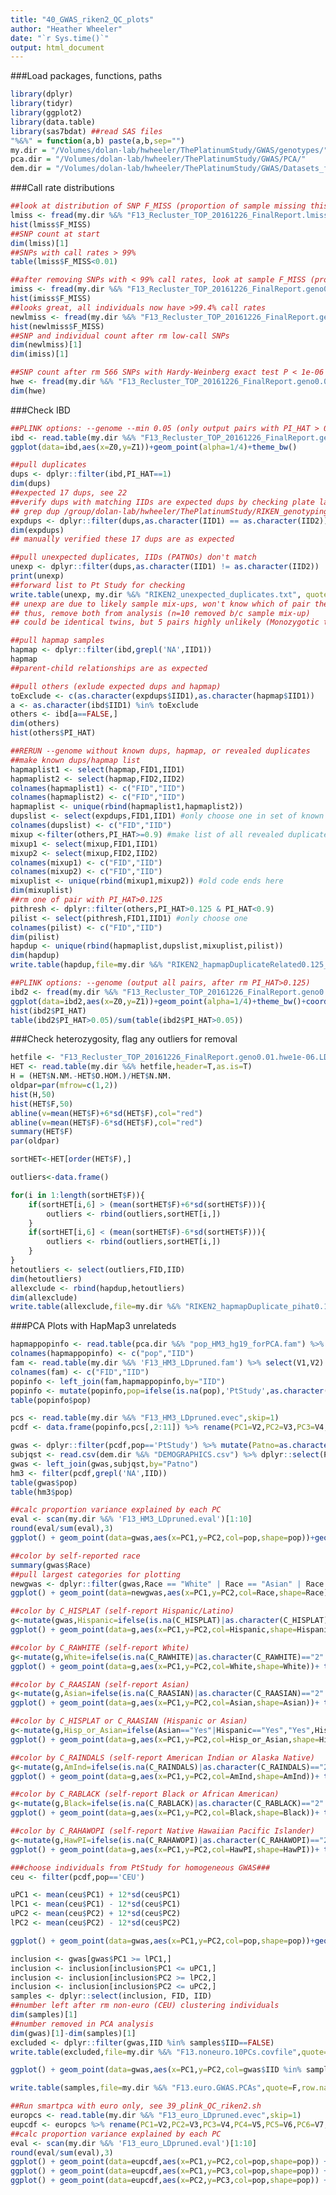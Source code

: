 ```yaml
---
title: "40_GWAS_riken2_QC_plots"
author: "Heather Wheeler"
date: "`r Sys.time()`"
output: html_document
---
```

###Load packages, functions, paths
```r
library(dplyr)
library(tidyr)
library(ggplot2)
library(data.table)
library(sas7bdat) ##read SAS files
"%&%" = function(a,b) paste(a,b,sep="")
my.dir = "/Volumes/dolan-lab/hwheeler/ThePlatinumStudy/GWAS/genotypes/"
pca.dir = "/Volumes/dolan-lab/hwheeler/ThePlatinumStudy/GWAS/PCA/"
dem.dir = "/Volumes/dolan-lab/hwheeler/ThePlatinumStudy/GWAS/Datasets_from_Ryan_Cook_20170127/RikenDatasets/Datasets/"
```

###Call rate distributions
```r
##look at distribution of SNP F_MISS (proportion of sample missing this SNP)
lmiss <- fread(my.dir %&% "F13_Recluster_TOP_20161226_FinalReport.lmiss")
hist(lmiss$F_MISS)
##SNP count at start
dim(lmiss)[1]
##SNPs with call rates > 99%
table(lmiss$F_MISS<0.01)

##after removing SNPs with < 99% call rates, look at sample F_MISS (proportion of missing SNPs)
imiss <- fread(my.dir %&% "F13_Recluster_TOP_20161226_FinalReport.geno0.01.imiss")
hist(imiss$F_MISS)
##looks great, all individuals now have >99.4% call rates
newlmiss <- fread(my.dir %&% "F13_Recluster_TOP_20161226_FinalReport.geno0.01.lmiss")
hist(newlmiss$F_MISS)
##SNP and individual count after rm low-call SNPs
dim(newlmiss)[1]
dim(imiss)[1]

##SNP count after rm 566 SNPs with Hardy-Weinberg exact test P < 1e-06
hwe <- fread(my.dir %&% "F13_Recluster_TOP_20161226_FinalReport.geno0.01.hwe1e-06.bim")
dim(hwe)
```

###Check IBD
```r
##PLINK options: --genome --min 0.05 (only output pairs with PI_HAT > 0.05)
ibd <- read.table(my.dir %&% "F13_Recluster_TOP_20161226_FinalReport.geno0.01.hwe1e-06.LD0.3.genome",header=T)
ggplot(data=ibd,aes(x=Z0,y=Z1))+geom_point(alpha=1/4)+theme_bw()

##pull duplicates
dups <- dplyr::filter(ibd,PI_HAT==1)
dim(dups)
##expected 17 dups, see 22
##verify dups with matching IIDs are expected dups by checking plate layout file:
## grep dup /group/dolan-lab/hwheeler/ThePlatinumStudy/RIKEN_genotyping/RIKEN_2016-10/RIKEN2_layout_FINAL.txt |sort -k7
expdups <- dplyr::filter(dups,as.character(IID1) == as.character(IID2))
dim(expdups)
## manually verified these 17 dups are as expected

##pull unexpected duplicates, IIDs (PATNOs) don't match
unexp <- dplyr::filter(dups,as.character(IID1) != as.character(IID2))
print(unexp)
##forward list to Pt Study for checking
write.table(unexp, my.dir %&% "RIKEN2_unexpected_duplicates.txt", quote=F,row.names=F)
## unexp are due to likely sample mix-ups, won't know which of pair the DNA belongs to,
## thus, remove both from analysis (n=10 removed b/c sample mix-up)
## could be identical twins, but 5 pairs highly unlikely (Monozygotic twins: 3.5 per 1000 births.)

##pull hapmap samples
hapmap <- dplyr::filter(ibd,grepl('NA',IID1))
hapmap
##parent-child relationships are as expected

##pull others (exlude expected dups and hapmap)
toExclude <- c(as.character(expdups$IID1),as.character(hapmap$IID1))
a <- as.character(ibd$IID1) %in% toExclude
others <- ibd[a==FALSE,]
dim(others)
hist(others$PI_HAT)

##RERUN --genome without known dups, hapmap, or revealed duplicates
##make known dups/hapmap list
hapmaplist1 <- select(hapmap,FID1,IID1)
hapmaplist2 <- select(hapmap,FID2,IID2)
colnames(hapmaplist1) <- c("FID","IID")
colnames(hapmaplist2) <- c("FID","IID")
hapmaplist <- unique(rbind(hapmaplist1,hapmaplist2))
dupslist <- select(expdups,FID1,IID1) #only choose one in set of known duplicates
colnames(dupslist) <- c("FID","IID")
mixup <-filter(others,PI_HAT>=0.9) #make list of all revealed duplicates
mixup1 <- select(mixup,FID1,IID1)
mixup2 <- select(mixup,FID2,IID2)
colnames(mixup1) <- c("FID","IID")
colnames(mixup2) <- c("FID","IID")
mixuplist <- unique(rbind(mixup1,mixup2)) #old code ends here
dim(mixuplist)
##rm one of pair with PI_HAT>0.125
pithresh <- dplyr::filter(others,PI_HAT>0.125 & PI_HAT<0.9)
pilist <- select(pithresh,FID1,IID1) #only choose one
colnames(pilist) <- c("FID","IID")
dim(pilist)
hapdup <- unique(rbind(hapmaplist,dupslist,mixuplist,pilist))
dim(hapdup)
write.table(hapdup,file=my.dir %&% "RIKEN2_hapmapDuplicateRelated0.125_List.txt",row.names=FALSE,quote=FALSE)

##PLINK options: --genome (output all pairs, after rm PI_HAT>0.125)
ibd2 <- fread(my.dir %&% "F13_Recluster_TOP_20161226_FinalReport.geno0.01.hwe1e-06.LD0.3.rmDupsHapmap.rmPIHAT0.125.genome")
ggplot(data=ibd2,aes(x=Z0,y=Z1))+geom_point(alpha=1/4)+theme_bw()+coord_cartesian(xlim=c(-0.05,1.05),ylim=c(-0.05,1.05))
hist(ibd2$PI_HAT)
table(ibd2$PI_HAT>0.05)/sum(table(ibd2$PI_HAT>0.05))
```

###Check heterozygosity, flag any outliers for removal
```r
hetfile <- "F13_Recluster_TOP_20161226_FinalReport.geno0.01.hwe1e-06.LD0.3.rmDupsHapmap.rmPIHAT0.125.het"
HET <- read.table(my.dir %&% hetfile,header=T,as.is=T)
H = (HET$N.NM.-HET$O.HOM.)/HET$N.NM.
oldpar=par(mfrow=c(1,2))
hist(H,50)
hist(HET$F,50)
abline(v=mean(HET$F)+6*sd(HET$F),col="red")
abline(v=mean(HET$F)-6*sd(HET$F),col="red")
summary(HET$F)
par(oldpar)

sortHET<-HET[order(HET$F),]

outliers<-data.frame()

for(i in 1:length(sortHET$F)){
	if(sortHET[i,6] > (mean(sortHET$F)+6*sd(sortHET$F))){
		outliers <- rbind(outliers,sortHET[i,])
	}
	if(sortHET[i,6] < (mean(sortHET$F)-6*sd(sortHET$F))){
		outliers <- rbind(outliers,sortHET[i,])
	}
}
hetoutliers <- select(outliers,FID,IID)
dim(hetoutliers)
allexclude <- rbind(hapdup,hetoutliers)
dim(allexclude)
write.table(allexclude,file=my.dir %&% "RIKEN2_hapmapDuplicate_pihat0.125_hetOutlier_exclusion_list.txt",quote=F,col.names=F,row.names=F)
```

###PCA Plots with HapMap3 unrelateds
```r
hapmappopinfo <- read.table(pca.dir %&% "pop_HM3_hg19_forPCA.fam") %>% select(V1,V3)
colnames(hapmappopinfo) <- c("pop","IID")
fam <- read.table(my.dir %&% 'F13_HM3_LDpruned.fam') %>% select(V1,V2)
colnames(fam) <- c("FID","IID")
popinfo <- left_join(fam,hapmappopinfo,by="IID")
popinfo <- mutate(popinfo,pop=ifelse(is.na(pop),'PtStudy',as.character(pop)))
table(popinfo$pop)

pcs <- read.table(my.dir %&% "F13_HM3_LDpruned.evec",skip=1)
pcdf <- data.frame(popinfo,pcs[,2:11]) %>% rename(PC1=V2,PC2=V3,PC3=V4,PC4=V5,PC5=V6,PC6=V7,PC7=V8,PC8=V9,PC9=V10,PC10=V11)

gwas <- dplyr::filter(pcdf,pop=='PtStudy') %>% mutate(Patno=as.character(IID))
subjqst <- read.csv(dem.dir %&% "DEMOGRAPHICS.csv") %>% dplyr::select(Patno,Race,C_RAASIAN,C_RAWHITE,C_HISPLAT,C_RAINDALS,C_RABLACK,C_RAHAWOPI) %>% mutate(Patno=as.character(Patno))
gwas <- left_join(gwas,subjqst,by="Patno") 
hm3 <- filter(pcdf,grepl('NA',IID))
table(gwas$pop)
table(hm3$pop)

##calc proportion variance explained by each PC
eval <- scan(my.dir %&% 'F13_HM3_LDpruned.eval')[1:10]
round(eval/sum(eval),3)
ggplot() + geom_point(data=gwas,aes(x=PC1,y=PC2,col=pop,shape=pop))+geom_point(data=hm3,aes(x=PC1,y=PC2,col=pop,shape=pop))+ theme_bw() + scale_colour_brewer(type="qual",palette="Dark2")

##color by self-reported race
summary(gwas$Race)
##pull largest categories for plotting
newgwas <- dplyr::filter(gwas,Race == "White" | Race == "Asian" | Race == "Black/African American" | Race == "More than one Race" | Race == "Other")
ggplot() + geom_point(data=newgwas,aes(x=PC1,y=PC2,col=Race,shape=Race))+ theme_bw() + scale_colour_brewer(type="qual",palette="Set1")

##color by C_HISPLAT (self-report Hispanic/Latino)
g<-mutate(gwas,Hispanic=ifelse(is.na(C_HISPLAT)|as.character(C_HISPLAT)=="2"|as.character(C_HISPLAT)=="","NA",as.character(C_HISPLAT))) %>% mutate(Hispanic=ifelse(Hispanic=="0","No",Hispanic)) %>% mutate(Hispanic=ifelse(Hispanic=="1","Yes",Hispanic))
ggplot() + geom_point(data=g,aes(x=PC1,y=PC2,col=Hispanic,shape=Hispanic))+ theme_bw() + scale_colour_brewer(type="qual",palette="Dark2")

##color by C_RAWHITE (self-report White)
g<-mutate(g,White=ifelse(is.na(C_RAWHITE)|as.character(C_RAWHITE)=="2"|as.character(C_RAWHITE)=="","NA",as.character(C_RAWHITE))) %>% mutate(White=ifelse(White=="0","No",White)) %>% mutate(White=ifelse(White=="1","Yes",White)) 
ggplot() + geom_point(data=g,aes(x=PC1,y=PC2,col=White,shape=White))+ theme_bw() + scale_colour_brewer(type="qual",palette="Dark2")

##color by C_RAASIAN (self-report Asian)
g<-mutate(g,Asian=ifelse(is.na(C_RAASIAN)|as.character(C_RAASIAN)=="2"|as.character(C_RAASIAN)=="","NA",as.character(C_RAASIAN))) %>% mutate(Asian=ifelse(Asian=="0","No",Asian)) %>% mutate(Asian=ifelse(Asian=="1","Yes",Asian))
ggplot() + geom_point(data=g,aes(x=PC1,y=PC2,col=Asian,shape=Asian))+ theme_bw() + scale_colour_brewer(type="qual",palette="Dark2")

##color by C_HISPLAT or C_RAASIAN (Hispanic or Asian)
g<-mutate(g,Hisp_or_Asian=ifelse(Asian=="Yes"|Hispanic=="Yes","Yes",Hispanic))
ggplot() + geom_point(data=g,aes(x=PC1,y=PC2,col=Hisp_or_Asian,shape=Hisp_or_Asian))+ theme_bw()+ scale_colour_brewer(type="qual",palette="Dark2")

##color by C_RAINDALS (self-report American Indian or Alaska Native)
g<-mutate(g,AmInd=ifelse(is.na(C_RAINDALS)|as.character(C_RAINDALS)=="2"|as.character(C_RAINDALS)=="","NA",as.character(C_RAINDALS))) %>% mutate(AmInd=ifelse(AmInd=="0","No",AmInd)) %>% mutate(AmInd=ifelse(AmInd=="1","Yes",AmInd))
ggplot() + geom_point(data=g,aes(x=PC1,y=PC2,col=AmInd,shape=AmInd))+ theme_bw() + scale_colour_brewer(type="qual",palette="Dark2")

##color by C_RABLACK (self-report Black or African American)
g<-mutate(g,Black=ifelse(is.na(C_RABLACK)|as.character(C_RABLACK)=="2"|as.character(C_RABLACK)=="","NA",as.character(C_RABLACK))) %>% mutate(Black=ifelse(Black=="0","No",Black)) %>% mutate(Black=ifelse(Black=="1","Yes",Black))
ggplot() + geom_point(data=g,aes(x=PC1,y=PC2,col=Black,shape=Black))+ theme_bw() + scale_colour_brewer(type="qual",palette="Dark2")

##color by C_RAHAWOPI (self-report Native Hawaiian Pacific Islander)
g<-mutate(g,HawPI=ifelse(is.na(C_RAHAWOPI)|as.character(C_RAHAWOPI)=="2"|as.character(C_RAHAWOPI)=="","NA",as.character(C_RAHAWOPI))) %>% mutate(HawPI=ifelse(HawPI=="0","No",HawPI)) %>% mutate(HawPI=ifelse(HawPI=="1","Yes",HawPI))
ggplot() + geom_point(data=g,aes(x=PC1,y=PC2,col=HawPI,shape=HawPI))+ theme_bw() + scale_colour_brewer(type="qual",palette="Dark2")
```

```r
###choose individuals from PtStudy for homogeneous GWAS###
ceu <- filter(pcdf,pop=='CEU')

uPC1 <- mean(ceu$PC1) + 12*sd(ceu$PC1)
lPC1 <- mean(ceu$PC1) - 12*sd(ceu$PC1)
uPC2 <- mean(ceu$PC2) + 12*sd(ceu$PC2)
lPC2 <- mean(ceu$PC2) - 12*sd(ceu$PC2)

ggplot() + geom_point(data=gwas,aes(x=PC1,y=PC2,col=pop,shape=pop))+geom_point(data=hm3,aes(x=PC1,y=PC2,col=pop,shape=pop))+ theme_bw() +geom_vline(xintercept=c(uPC1,lPC1)) +geom_hline(yintercept=c(uPC2,lPC2))+ scale_colour_brewer(type="qual",palette="Dark2")

inclusion <- gwas[gwas$PC1 >= lPC1,]
inclusion <- inclusion[inclusion$PC1 <= uPC1,]
inclusion <- inclusion[inclusion$PC2 >= lPC2,]
inclusion <- inclusion[inclusion$PC2 <= uPC2,]
samples <- dplyr::select(inclusion, FID, IID)
##number left after rm non-euro (CEU) clustering individuals
dim(samples)[1]
##number removed in PCA analysis
dim(gwas)[1]-dim(samples)[1]
excluded <- dplyr::filter(gwas,IID %in% samples$IID==FALSE)
write.table(excluded,file=my.dir %&% "F13.noneuro.10PCs.covfile",quote=FALSE,row.names=FALSE)

ggplot() + geom_point(data=gwas,aes(x=PC1,y=PC2,col=gwas$IID %in% samples$IID,shape=gwas$IID %in% samples$IID))+geom_point(data=hm3,aes(x=PC1,y=PC2,col=pop,shape=pop))+ theme_bw()+ scale_colour_brewer(type="qual",palette="Dark2")

write.table(samples,file=my.dir %&% "F13.euro.GWAS.PCAs",quote=F,row.names=F,col.names=F)
```

```r
##Run smartpca with euro only, see 39_plink_QC_riken2.sh
europcs <- read.table(my.dir %&% "F13_euro_LDpruned.evec",skip=1)
eupcdf <- europcs %>% rename(PC1=V2,PC2=V3,PC3=V4,PC4=V5,PC5=V6,PC6=V7,PC7=V8,PC8=V9,PC9=V10,PC10=V11) %>% mutate(pop="PtStudy")
##calc proportion variance explained by each PC
eval <- scan(my.dir %&% 'F13_euro_LDpruned.eval')[1:10]
round(eval/sum(eval),3)
ggplot() + geom_point(data=eupcdf,aes(x=PC1,y=PC2,col=pop,shape=pop)) + theme_bw()
ggplot() + geom_point(data=eupcdf,aes(x=PC1,y=PC3,col=pop,shape=pop)) + theme_bw()
ggplot() + geom_point(data=eupcdf,aes(x=PC2,y=PC3,col=pop,shape=pop)) + theme_bw()
```

